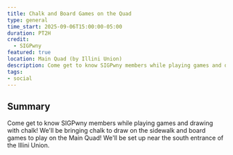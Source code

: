 ---
title: Chalk and Board Games on the Quad
type: general
time_start: 2025-09-06T15:00:00-05:00
duration: PT2H
credit:
  - SIGPwny
featured: true
location: Main Quad (by Illini Union)
description: Come get to know SIGPwny members while playing games and drawing with chalk!
tags:
- social
---
## Summary

Come get to know SIGPwny members while playing games and drawing with chalk! We'll be bringing chalk to draw on the sidewalk and board games to play on the Main Quad! We'll be set up near the south entrance of the Illini Union.